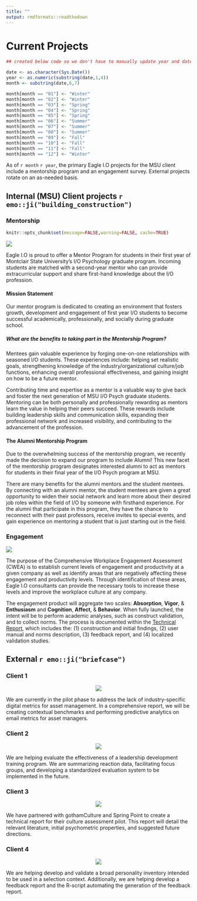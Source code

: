 ```yaml
---
title: ""
output: rmdformats::readthedown
---
```


# Current Projects 


```r

## created below code so we don't have to manually update year and date

date <- as.character(Sys.Date())
year <- as.numeric(substring(date,1,4))
month <- substring(date,6,7)

month[month == "01"] <- "Winter"
month[month == "02"] <- "Winter"
month[month == "03"] <- "Spring"
month[month == "04"] <- "Spring"
month[month == "05"] <- "Spring"
month[month == "06"] <- "Summer"
month[month == "07"] <- "Summer"
month[month == "08"] <- "Summer"
month[month == "09"] <- "Fall"
month[month == "10"] <- "Fall"
month[month == "11"] <- "Fall"
month[month == "12"] <- "Winter"

```

As of `r month` `r year`, the primary Eagle I.O projects for the MSU client include a mentorship program and an engagement survey. External projects rotate on an as-needed basis.

## Internal (MSU) Client projects `r emo::ji("building_construction")` {.tabset .tabset-pills}

### Mentorship

```r
knitr::opts_chunk$set(message=FALSE,warning=FALSE, cache=TRUE)
```

![](images/mentor.jpg)

Eagle I.O is proud to offer a Mentor Program for students in their first year of Montclair State University's I/O Psychology graduate program. Incoming students are matched with a second-year mentor who can provide extracurricular support and share first-hand knowledge about the I/O profession.

#### Mission Statement
Our mentor program is dedicated to creating an environment that fosters growth, development and engagement of first year I/O students to become successful academically, professionally, and socially during graduate school.

##### What are the benefits to taking part in the Mentorship Program?
Mentees gain valuable experience by forging one-on-one relationships with seasoned I/O students. These experiences include: helping set realistic goals, strengthening knowledge of the industry/organizational culture/job functions, enhancing overall professional effectiveness, and gaining insight on how to be a future mentor.

Contributing time and expertise as a mentor is a valuable way to give back and foster the next generation of MSU I/O Psych graduate students. Mentoring can be both personally and professionally rewarding as mentors learn the value in helping their peers succeed. These rewards include building leadership skills and communication skills, expanding their professional network and increased visibility, and contributing to the advancement of the profession.

#### The Alumni Mentorship Program
Due to the overwhelming success of the mentorship program, we recently made the decision to expand our program to include Alumni! This new facet of the mentorship program designates interested alumni to act as mentors for students in their final year of the I/O Psych program at MSU.

There are many benefits for the alumni mentors and the student mentees. By connecting with an alumni mentor, the student mentees are given a great opportunity to widen their social network and learn more about their desired job roles within the field of I/O by someone with firsthand experience. For the alumni that participate in this program, they have the chance to reconnect with their past professors, receive invites to special events, and gain experience on mentoring a student that is just starting out in the field.

### Engagement

![](images/engage.jpeg)

The purpose of the Comprehensive Workplace Engagement Assessment (CWEA) is to establish current levels of engagement and productivity at a given company as well as identify areas that are negatively affecting these engagement and productivity levels. Through identification of these areas, Eagle I.O consultants can provide the necessary tools to increase these levels and improve the workplace culture at any company. 

The engagement product will aggregate two scales: **Absorption**, **Vigor**, & **Enthusiasm** and **Cognition**, **Affect**, & **Behavior**. When fully launched, the intent will be to perform academic analyses, such as construct validation, and to collect norms. The process is documented within the [Technical Report](https://bookdown.org/kulasj/engagetech/), which includes the: (1) construction and initial findings, (2) user manual and norms description, (3) feedback report, and (4) localized validation studies. 

## External `r emo::ji("briefcase")`{.tabset .tabset-pills}

### Client 1

<center>
![](images/naissance-logo_orig.png)
</center>

We are currently in the pilot phase to address the lack of industry-specific digital metrics for asset management. In a comprehensive report, we will be creating contextual benchmarks and performing predictive analytics on email metrics for asset managers. 

### Client 2

<center>
![](images/charlie-academy.png)
</center>  

We are helping evaluate the effectiveness of a leadership development training program. We are summarizing reaction data, facilitating focus groups, and developing a standardized evaluation system to be implemented in the future.

### Client 3

<center>
![](images/gothamlogo_orig.png)
</center>  

We have partnered with gothamCulture and Spring Point to create a technical report for their culture assessment pilot. This report will detail the relevant literature, initial psychometric properties, and suggested future directions.

### Client 4

<center>
![](images/wfl_orig.png)
</center>  

We are helping develop and validate a broad personality inventory intended to be used in a selection context. Additionally, we are helping develop a feedback report and the R-script automating the generation of the feedback report.


